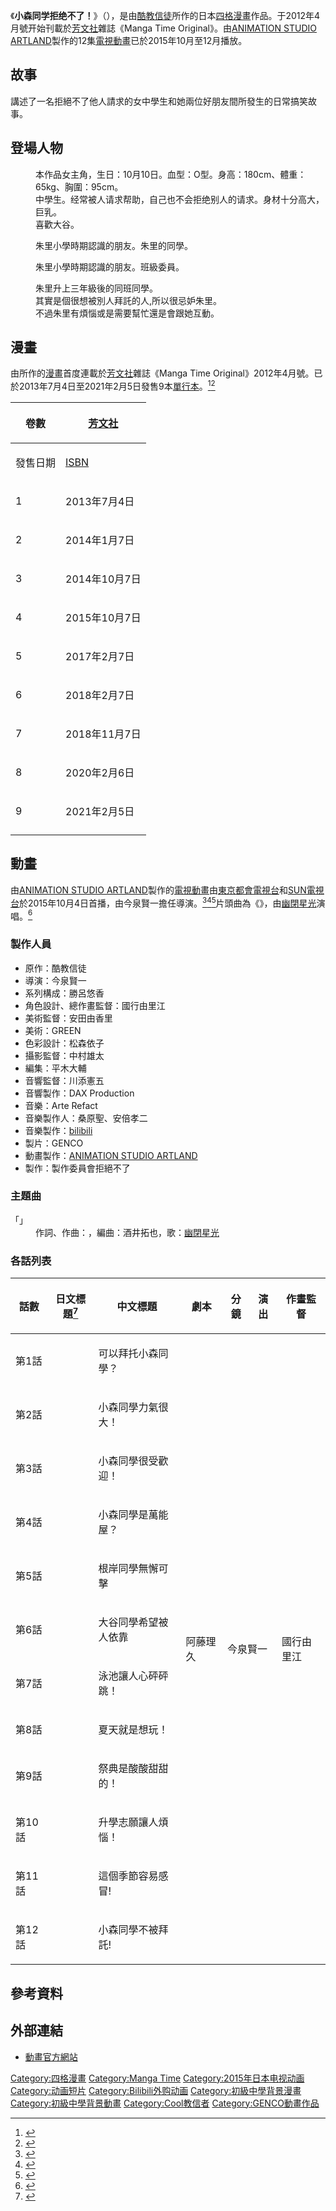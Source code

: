 {{Infobox animanga/Headerofja
|標題= 小森同学拒绝不了！
|圖像= Komori-san wa Kotowarenai! manga volume 1 cover.jpg
|說明= 《小森同学拒绝不了！》漫畫單行本第一本封面
|類型= [[四格漫畫|四格漫畫]]
|日文名稱= 小森さんは断れない!
|英文名稱= Miss Komori Can't Decline!
|假名= こもりさんはことわれない
|羅馬字= Komori-san wa Kotowarenai!
}}
{{Infobox animanga/name
|original= 
|official= 
|formal={{flagicon|CHN}} 小森同学拒绝不了！<ref>[[Bilibili|Bilibili]]采用译名 </ref>
|common= 
}}
{{Infobox animanga/Manga
|標題= 
|作者= 酷教信徒
|作畫= 
|出版社= {{flagicon|JPN}} [[芳文社|芳文社]]
|其他出版社= 
|連載雜誌= Manga Time Original
|label=  
|網路= 
|發售日= 
|開始= 2012年4月號
|結束= 
|冊數= {{flagicon|JPN}} 9冊（2021年2月5日）
}}
{{Infobox animanga/TVAnime
|原作= 酷教信徒
|監督= 今泉賢一
|系列構成= 勝呂悠香
|人物設定= 國行由里江
|音樂= Arte Refact
|音樂製作= [[bilibili|bilibili]]
|動畫製作= [[ARTLAND|Animation Studio ARTLAND]]
|製作= [[製作委員會|製作委員會拒絕不了]]
|代理發行 = {{flagicon|TWN}} [[童园创意|童园创意]]
|播放電視台= {{flagicon|JPN}} [[TOKYO_MX|TOKYO MX]]、[[SUN電視台|SUN電視台]]
|其他電視台=
|網絡= {{flagicon|CHN}} [[bilibili|bilibili]] 
|播放開始= 2015年10月4日
|播放結束= 12月20日
|集數= 
|其他= 
}}
{{Infobox animanga/Footerofja}}
《'''小森同学拒绝不了！'''》（{{lang-ja|小森さんは断れない!}}），是由[[酷教信徒|酷教信徒]]所作的日本[[四格漫畫|四格漫畫]]作品。于2012年4月號开始刊載於[[芳文社|芳文社]]雜誌《Manga Time Original》。由[[ARTLAND|ANIMATION STUDIO ARTLAND]]製作的12集[[電視動畫|電視動畫]]已於2015年10月至12月播放。

== 故事 ==
講述了一名拒絕不了他人請求的女中學生和她兩位好朋友間所發生的日常搞笑故事。

== 登場人物 ==
;{{nihongo|小森朱里|小森 しゅり||聲：[[內田彩|內田彩]]}}
:本作品女主角，生日：10月10日。血型：O型。身高：180cm、體重：65kg、胸圍：95cm。
:中學生。经常被人请求帮助，自己也不会拒绝别人的请求。身材十分高大，巨乳。
:喜歡大谷。

;{{nihongo|西鳥惠|西鳥 めぐみ||聲：[[小澤亞李|小澤亞李]]}}
:朱里小學時期認識的朋友。朱里的同學。

;{{nihongo|根岸真子|根岸 まさ子||聲：[[長繩麻理亞|長繩麻理亞]]}} 
:朱里小學時期認識的朋友。班級委員。

;{{nihongo|大谷九郎|大谷 九郎||聲：[[竹下禮奈|竹下禮奈]]}}
:朱里升上三年級後的同班同學。
:其實是個很想被別人拜託的人,所以很忌妒朱里。
:不過朱里有煩惱或是需要幫忙還是會跟她互動。

== 漫畫 ==
由{{lang|ja|クール教信者}}所作的[[漫畫|漫畫]]首度連載於[[芳文社|芳文社]]雜誌《Manga Time Original》2012年4月號。已於2013年7月4日至2021年2月5日發售9本[[單行本|單行本]]。<ref>{{cite web|url=http://www.amazon.co.jp/dp/4832252054/|title=小森さんは断れない! (1)|publisher=[[Amazon.co.jp|Amazon.co.jp]]|accessdate=2015年9月7日|language=ja}}</ref><ref>{{cite web|url=http://www.amazon.co.jp/dp/4832257285/|title=小森さんは断れない! (7)|publisher=Amazon.co.jp|accessdate=2019年3月5日|language=ja}}</ref>

{| class=wikitable style="font-size:small;"
!rowspan="2"|卷數
!colspan="2"|{{flagicon|JPN}} [[芳文社|芳文社]]
|-
!發售日期!![[ISBN|ISBN]]
|-
! 1
| 2013年7月4日
| ISBN 978-4-8322-5205-9
|-
! 2
| 2014年1月7日
| ISBN 978-4-8322-5259-2
|-
! 3
| 2014年10月7日
| ISBN 978-4-8322-5326-1
|-
! 4
| 2015年10月7日
| ISBN 978-4-8322-5423-7
|-
! 5
| 2017年2月7日
| ISBN 978-4-8322-5558-6
|-
! 6
| 2018年2月7日
| ISBN 978-4-8322-5663-7
|-
! 7
| 2018年11月7日
| ISBN 978-4-8322-5728-3
|-
! 8
| 2020年2月6日
| ISBN 978-4-8322-5779-5
|-
! 9
| 2021年2月5日
| ISBN 978-4-8322-5818-1
|-
|}

== 動畫 ==
由[[ARTLAND|ANIMATION STUDIO ARTLAND]]製作的[[電視動畫|電視動畫]]由[[東京都會電視台|東京都會電視台]]和[[SUN電視台|SUN電視台]]於2015年10月4日首播，由今泉賢一擔任導演。<ref>{{cite web|url=http://www.animenewsnetwork.com/news/2015-06-26/komori-san-wa-kotowarenai-manga-gets-anime/.89732|title=''Komori-san wa Kotowarenai!'' Manga Gets Anime|publisher=[[Anime_News_Network|Anime News Network]]|date=2015年6月26日|accessdate=2015年9月7日|language=en|archive-date=2020年11月8日|archive-url=https://web.archive.org/web/20201108102959/https://www.animenewsnetwork.com/news/2015-06-26/komori-san-wa-kotowarenai-manga-gets-anime/.89732|dead-url=no}}</ref><ref>{{cite web|url=http://www.animenewsnetwork.com/news/2015-08-27/komori-san-wa-kotowarenai-anime-casts-aya-uchida/.92189|title=Komori-san wa Kotowarenai Anime Casts Aya Uchida|date=2015年8月27日|publisher=Anime News Network|accessdate=2015年9月6日|language=en|archive-date=2021年1月25日|archive-url=https://web.archive.org/web/20210125042847/https://www.animenewsnetwork.com/news/2015-08-27/komori-san-wa-kotowarenai-anime-casts-aya-uchida/.92189|dead-url=no}}</ref><ref>{{cite web|url=http://komori-anime.com/onair/|title=TVアニメ「小森さんは断れない！」放送情報|publisher=[[ARTLAND|ANIMATION STUDIO ARTLAND]]|accessdate=2015年10月4日|language=ja|archive-url=https://web.archive.org/web/20151003063002/http://komori-anime.com/onair/|archive-date=2015-10-03|dead-url=yes}}</ref>片頭曲為《{{lang|ja|とあるいつもを}}》，由[[幽閉星光|幽閉星光]]演唱。<ref>{{cite web|url=http://www.animenewsnetwork.com/news/2015-08-27/komori-san-wa-kotowarenai-anime-casts-aya-uchida/.92189|title=Komori-san wa Kotowarenai Anime Casts Aya Uchida|date=2015年8月27日|publisher=Anime News Network|accessdate=2015年9月7日|language=en|archive-date=2021年1月25日|archive-url=https://web.archive.org/web/20210125042847/https://www.animenewsnetwork.com/news/2015-08-27/komori-san-wa-kotowarenai-anime-casts-aya-uchida/.92189|dead-url=no}}</ref>

=== 製作人員 ===
* 原作：酷教信徒
* 導演：今泉賢一
* 系列構成：勝呂悠香
* 角色設計、總作畫監督：國行由里江
* 美術監督：安田由香里
* 美術：GREEN
* 色彩設計：松森依子
* 攝影監督：中村雄太
* 編集：平木大輔
* 音響監督：川添憲五
* 音響製作：DAX Production 
* 音樂：Arte Refact
* 音樂製作人：桑原聖、安倍孝二
* 音樂製作：[[bilibili|bilibili]]
* 製片：GENCO
* 動畫製作：[[ARTLAND|ANIMATION STUDIO ARTLAND]]
* 製作：製作委員會拒絕不了

=== 主題曲 ===
; 「{{lang|ja|とあるいつもを}}」
: 作詞、作曲：{{lang|ja|かませ虎}}，編曲：酒井拓也，歌：[[幽閉星光|幽閉星光]]

=== 各話列表 ===
{| class="wikitable" style="font-size:small; margin:0px auto;text-align:center;"
|-
!話數!!日文標題<ref>{{cite web|url=http://komori-anime.com/story/|title=STORY|publisher=ANIMATION STUDIO ARTLAND|accessdate=2015年10月22日|language=ja|archive-url=https://web.archive.org/web/20151017044824/http://komori-anime.com/story/|archive-date=2015-10-17|dead-url=yes}}</ref>!!中文標題!!劇本!!分鏡!!演出!!作畫監督
|-
|第1話||{{lang|ja|小森さんは頼まれる?}}||可以拜托小森同學？||rowspan="12"|阿藤理久||colspan="2" rowspan="12"|今泉賢一||rowspan="12"|國行由里江
|-
|第2話||{{lang|ja|小森さんは力持ち!}}||小森同學力氣很大！
|-
|第3話||{{lang|ja|小森さんは人気者!}}||小森同學很受歡迎！
|-
|第4話||{{lang|ja|小森さんは何でも屋?}}||小森同學是萬能屋？
|-
|第5話||{{lang|ja|根岸さんはソツがない!}}||根岸同學無懈可擊
|-
|第6話||{{lang|ja|大谷くんは頼られたい!}}||大谷同學希望被人依靠
|-
|第7話||{{lang|ja|プールはドキドキ!}}||泳池讓人心砰砰跳！
|-
|第8話||{{lang|ja|夏はやっぱり遊びたい!}}||夏天就是想玩！
|-
|第9話||{{lang|ja|お祭りは甘酸っぱい!}}||祭典是酸酸甜甜的！
|-
|第10話||{{lang|ja|進路調査は悩ましい!}}||升學志願讓人煩惱！
|-
|第11話||{{lang|ja|この季節は風邪をひきやすい!}}||這個季節容易感冒!
|-
|第12話||{{lang|ja| 小森さんは頼まれない?}}||小森同學不被拜託!
|}

== 參考資料 ==
{{Reflist}}

== 外部連結 ==
*[http://www.komori-anime.com/ 動畫官方網站] {{Wayback|url=http://www.komori-anime.com/ |date=20150829235725 }}{{ja icon}}

{{今泉賢一執導作品}}
{{ARTLAND}}
{{DEFAULTSORT:Komori-san wa Kotowarenai!}}
[[Category:四格漫畫|Category:四格漫畫]]
[[Category:Manga_Time|Category:Manga Time]]
[[Category:2015年日本电视动画|Category:2015年日本电视动画]]
[[Category:动画短片|Category:动画短片]]
[[Category:Bilibili外购动画|Category:Bilibili外购动画]]
[[Category:初級中學背景漫畫|Category:初級中學背景漫畫]]
[[Category:初級中學背景動畫|Category:初級中學背景動畫]]
[[Category:Cool教信者|Category:Cool教信者]]

[[Category:GENCO動畫作品|Category:GENCO動畫作品]]
